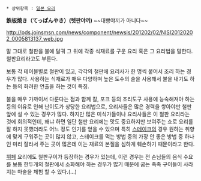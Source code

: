  * 상위항목 : [[일본 요리]]


'''鉄板焼き（てっぱんやき）(텟판야끼)''' ~~대빵야끼가 아니다~~

http://pds.joinsmsn.com/news/component/newsis/201202/02/NISI20120202_0005813137_web.jpg

말 그대로 철판을 불에 달궈 그 위에 각종 식재료를 구운 요리 혹은 그 요리법을 말한다. 철판요리라고도 부른다.

보통 각 테이블별로 철판이 있고, 각각의 철판에 요리사가 한 명씩 붙어서 조리 하는 경우가 많다. 사용하는 식재료가 매우 다양하며 높은 도수의 술을 사용해서 불을 내기도 하는 등의 화려한 연출을 하는 것이 특징.

불을 매우 가까이서 다룬다는 점과 함께 칼, 포크 등의 조리도구 사용에 능숙해져야 하는 등의 이유로 인해 난이도가 상당한 요리법으로, 요리사들은 많은 경력을 쌓아야만 철판 앞에 설 수 있는 경우가 많다.  하지만 많은 미식가들이나 요리사들은 이 철판 요리라는 것에 회의적인데, 왜냐 하면 일단 철판 요리에는 맛도 중요하지만 보여주는 쇼로 요리를 잘 하지 못했더라도 어느 정도 인기를 얻을 수 있으며 특히 [[스테이크]]의 경우 원하는 취향에 맞게 구워주는 곳이 많지 않고, 스테이크를 먹는 방법 중의 가장 안 좋은 방법 중 하나인 미리 잘라서 주는 곳이 많은데 이는 재료의 본질을 심하게 훼손하기 때문이라고 한다. 


[[뷔페]] 요리에도 철판구이가 등장하는 경우가 있는데, 이런 경우는 전 손님들의 음식 수요를 보통 한두개의 철판에서 소화해야 하는 경우가 많기 때문에 굽는 족족 구이들이 사라지는 마술을 체험 할 수 있다.(...)
